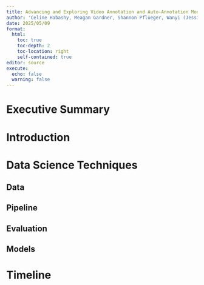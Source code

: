 ```yaml
---
title: Advancing and Exploring Video Annotation and Auto-Annotation Models for Animal Behavior Studies
author: 'Celine Habashy, Meagan Gardner, Shannon Pflueger, Wanyi (Jessica) Kuo'
date: 2025/05/09
format:
  html:
    toc: true
    toc-depth: 2
    toc-location: right
    self-contained: true
editor: source
execute:
  echo: false
  warning: false
---
```


# Executive Summary

# Introduction

# Data Science Techniques

## Data

## Pipeline

## Evaluation

## Models

# Timeline